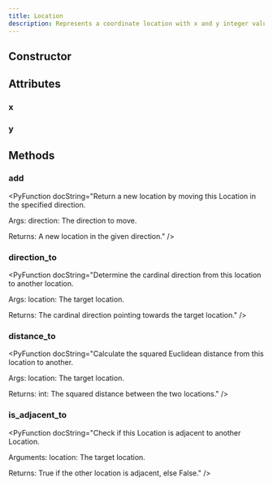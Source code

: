 ```yaml
---
title: Location
description: Represents a coordinate location with x and y integer values.
---
```


## Constructor

<PyFunctionSignature signature="Location(x: int, y: int)" />

## Attributes

### x

<PyAttribute type="int" value="" docString="The x-coordinate." />

### y

<PyAttribute type="int" value="" docString="The y-coordinate." />

## Methods

### add

<PyFunctionSignature signature="def add(direction: Direction) -> Location" />

<PyFunction docString="Return a new location by moving this Location in the specified direction.

Args:
direction: The direction to move.

Returns:
A new location in the given direction." />

### direction_to

<PyFunctionSignature signature="def direction_to(location: Location) -> Direction" />

<PyFunction docString="Determine the cardinal direction from this location to another location.

Args:
location: The target location.

Returns:
The cardinal direction pointing towards the target location." />

### distance_to

<PyFunctionSignature signature="def distance_to(location: Location) -> int" />

<PyFunction docString="Calculate the squared Euclidean distance from this location to another.

Args:
location: The target location.

Returns:
int: The squared distance between the two locations." />

### is_adjacent_to

<PyFunctionSignature signature="def is_adjacent_to(location: Location) -> bool" />

<PyFunction docString="Check if this Location is adjacent to another Location.

Arguments:
location: The target location.

Returns:
True if the other location is adjacent, else False." />
